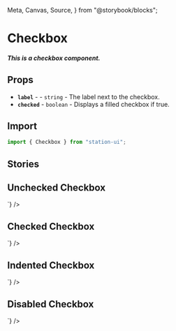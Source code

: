   Meta,
  Canvas,
  Source,
} from "@storybook/blocks";

<Meta title="Components/Inputs/Checkbox" />

# Checkbox

##### This is a checkbox component.

## Props
- **`label`** - <RequiredText /> - `string` - The label next to the checkbox.
- **`checked`** - `boolean` - Displays a filled checkbox if true.

## Import
```jsx
import { Checkbox } from "station-ui";
```

## Stories

## Unchecked Checkbox
<div className="story_with_source_below">
  <Canvas of={CheckboxStories.UncheckedCheckbox} />
  <Source code={`
    <Checkbox
  checked={false}
  label='Checkbox'
/>
  `} />
</div>

## Checked Checkbox
<div className="story_with_source_below">
  <Canvas of={CheckboxStories.CheckedCheckbox} />
  <Source code={`
    <Checkbox
  checked={true}
  label='Checkbox'
/>
  `} />
</div>

## Indented Checkbox
<div className="story_with_source_below">
  <Canvas of={CheckboxStories.Indented} />
  <Source code={`
    <Checkbox
  checked={true}
  label='Checkbox'
  indent
/>
  `} />
</div>

## Disabled Checkbox
<div className="story_with_source_below">
  <Canvas of={CheckboxStories.DisabledCheckbox} />
  <Source code={`
    <Checkbox
  checked={false}
  disabled={true}
  label='Checkbox'
/>
  `} />
</div>

<br />
<br />
<br />
<br />
<br />
<br />
<br />
<br />
<br />
<br />
<br />
<br />
<br />
<br />
<br />
<br />
<br />
<br />
<br />
<br />
<br />
